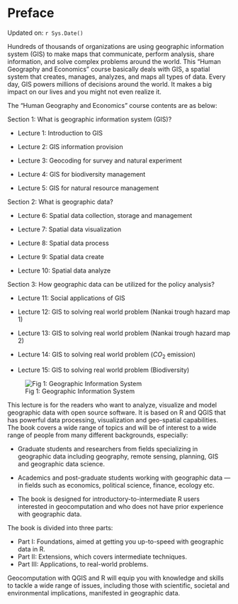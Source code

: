 # Preface {.unnumbered}

Updated on: `r Sys.Date()`

Hundreds of thousands of organizations are using geographic information system (GIS) to make maps that communicate, perform analysis, share information, and solve complex problems around the world. This "Human Geography and Economics" course basically deals with GIS, a spatial system that creates, manages, analyzes, and maps all types of data. Every day, GIS powers millions of decisions around the world. It makes a big impact on our lives and you might not even realize it.

The "Human Geography and Economics" course contents are as below:

Section 1: What is geographic information system (GIS)?

-   Lecture 1: Introduction to GIS

-   Lecture 2: GIS information provision

-   Lecture 3: Geocoding for survey and natural experiment

-   Lecture 4: GIS for biodiversity management

-   Lecture 5: GIS for natural resource management

Section 2: What is geographic data?

-   Lecture 6: Spatial data collection, storage and management

-   Lecture 7: Spatial data visualization

-   Lecture 8: Spatial data process

-   Lecture 9: Spatial data create

-   Lecture 10: Spatial data analyze

Section 3: How geographic data can be utilized for the policy analysis?

-   Lecture 11: Social applications of GIS

-   Lecture 12: GIS to solving real world problem (Nankai trough hazard map 1)

-   Lecture 13: GIS to solving real world problem (Nankai trough hazard map 2)

-   Lecture 14: GIS to solving real world problem ($CO_2$ emission)

-   Lecture 15: GIS to solving real world problem (Biodiversity)

![Fig 1: Geographic Information System](figures/GIS.png)


This lecture is for the readers who want to analyze, visualize and model geographic data with open source software. It is based on R and QGIS that has powerful data processing, visualization and geo-spatial capabilities. The book covers a wide range of topics and will be of interest to a wide range of people from many different backgrounds, especially:

- Graduate students and researchers from fields specializing in geographic data including geography, remote sensing, planning, GIS and geographic data science.

- Academics and post-graduate students working with geographic data — in fields such as economics, political science, finance, ecology etc.

- The book is designed for introductory-to-intermediate R users interested in geocomputation and who does not have prior experience with geographic data.


The book is divided into three parts:

- Part I: Foundations, aimed at getting you up-to-speed with geographic data in R.
- Part II: Extensions, which covers intermediate techniques.
- Part III: Applications, to real-world problems.

Geocomputation with QGIS and R will equip you with knowledge and skills to tackle a wide range of issues, including those with scientific, societal and environmental implications, manifested in geographic data. 